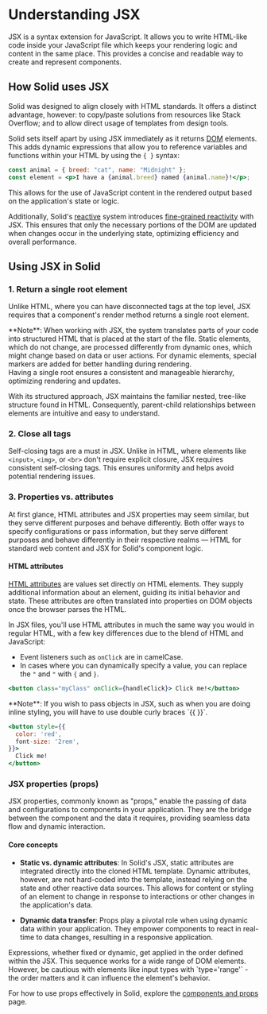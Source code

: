 
# Understanding JSX

JSX is a syntax extension for JavaScript. 
It allows you to write HTML-like code inside your JavaScript file which keeps your rendering logic and content in the same place. 
This provides a concise and readable way to create and represent components.

## How Solid uses JSX

Solid was designed to align closely with HTML standards. 
It offers a distinct advantage, however: to copy/paste solutions from resources like Stack Overflow; and to allow direct usage of templates from design tools.

Solid sets itself apart by using JSX immediately as it returns [DOM](https://developer.mozilla.org/en-US/docs/Web/API/Document_Object_Model/Introduction) elements. 
This adds dynamic expressions that allow you to reference variables and functions within your HTML by using the `{ }` syntax:

```jsx
const animal = { breed: "cat", name: "Midnight" };
const element = <p>I have a {animal.breed} named {animal.name}!</p>;
```

This allows for the use of JavaScript content in the rendered output based on the application's state or logic.

Additionally, Solid's [reactive](/essentials/intro-to-reactivity) system introduces [fine-grained reactivity](/advanced/understanding-fine-grained-reactivity) with JSX.
This ensures that only the necessary portions of the DOM are updated when changes occur in the underlying state, optimizing efficiency and overall performance.

## Using JSX in Solid

### 1. Return a single root element

Unlike HTML, where you can have disconnected tags at the top level, JSX requires that a component's render method returns a single root element.

<Aside type="advanced">
**Note**: When working with JSX, the system translates parts of your code into structured HTML that is placed at the start of the file.
Static elements, which do not change, are processed differently from dynamic ones, which might change based on data or user actions. 
For dynamic elements, special markers are added for better handling during rendering.
<br/>
Having a single root ensures a consistent and manageable hierarchy, optimizing rendering and updates.
</Aside>

With its structured approach, JSX maintains the familiar nested, tree-like structure found in HTML. 
Consequently, parent-child relationships between elements are intuitive and easy to understand.

### 2. Close all tags

Self-closing tags are a must in JSX. 
Unlike in HTML, where elements like `<input>`, `<img>`, or `<br>` don't require explicit closure, JSX requires consistent self-closing tags. 
This ensures uniformity and helps avoid potential rendering issues.

### 3.  Properties vs. attributes

At first glance, HTML attributes and JSX properties may seem similar, but they serve different purposes and behave differently.
Both offer ways to specify configurations or pass information, but they serve different purposes and behave differently in their respective realms — HTML for standard web content and JSX for Solid's component logic.

#### HTML attributes

[HTML attributes](https://developer.mozilla.org/en-US/docs/Web/HTML/Attributes) are values set directly on HTML elements. 
They supply additional information about an element, guiding its initial behavior and state. 
These attributes are often translated into properties on DOM objects once the browser parses the HTML.

In JSX files, you'll use HTML attributes in much the same way you would in regular HTML, with a few key differences due to the blend of HTML and JavaScript:

* Event listeners such as `onClick` are in camelCase.
* In cases where you can dynamically specify a value, you can replace the `"` and `"` with `{` and `}`.

```jsx
<button class="myClass" onClick={handleClick}> Click me!</button>
```

<Aside>
  **Note**: If you wish to pass objects in JSX, such as when you are doing inline styling, you will have to use double curly braces `{{ }}`.

  ```jsx
  <button style={{
    color: 'red',
    font-size: '2rem',
  }}>
    Click me!
  </button>
  ```
</Aside>

### JSX properties (props)

JSX properties, commonly known as "props," enable the passing of data and configurations to components in your application.
They are the bridge between the component and the data it requires, providing seamless data flow and dynamic interaction.

#### Core concepts

* **Static vs. dynamic attributes**: 
In Solid's JSX, static attributes are integrated directly into the cloned HTML template. 
Dynamic attributes, however, are not hard-coded into the template, instead relying on the state and other reactive data sources. 
This allows for content or styling of an element to change in response to interactions or other changes in the application's data.

* **Dynamic data transfer**: 
Props play a pivotal role when using dynamic data within your application. 
They empower components to react in real-time to data changes, resulting in a responsive application.

<Aside>
  Expressions, whether fixed or dynamic, get applied in the order defined within the JSX. 
  This sequence works for a wide range of DOM elements.
  However, be cautious with elements like input types with `type='range'` - the order matters and it can influence the element's behavior.
</Aside>

For how to use props effectively in Solid, explore the [components and props](/essentials/components-and-props) page.
